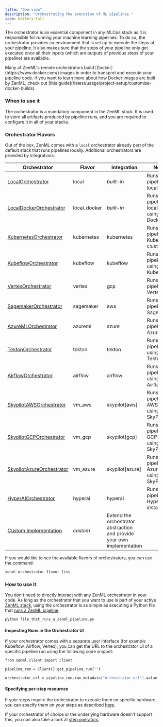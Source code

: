 ```yaml
---
title: "Overview"
description: "Orchestrating the execution of ML pipelines."
icon: battery-full
---
```


The orchestrator is an essential component in any MLOps stack as it is responsible for running your machine learning pipelines. To do so, the orchestrator provides an environment that is set up to execute the steps of your pipeline. It also makes sure that the steps of your pipeline only get executed once all their inputs (which are outputs of previous steps of your pipeline) are available.

<Info>
  Many of ZenML's remote orchestrators build [Docker](https://www.docker.com/) images in order to transport and execute your pipeline code. If you want to learn more about how Docker images are built by ZenML, check out [this guide](/latest/usage/project-setup/customize-docker-builds).
</Info>

### When to use it

The orchestrator is a mandatory component in the ZenML stack. It is used to store all artifacts produced by pipeline runs, and you are required to configure it in all of your stacks.

### Orchestrator Flavors

Out of the box, ZenML comes with a `local` orchestrator already part of the default stack that runs pipelines locally. Additional orchestrators are provided by integrations:

| Orchestrator                                                             | Flavor        | Integration                                                             | Notes                                           |
| ------------------------------------------------------------------------ | ------------- | ----------------------------------------------------------------------- | ----------------------------------------------- |
| [LocalOrchestrator](/latest/stack-components/orchestrators/local)               | local         | _built-in_                                                              | Runs your pipelines locally.                    |
| [LocalDockerOrchestrator](/latest/stack-components/orchestrators/local-docker)  | local\_docker | _built-in_                                                              | Runs your pipelines locally using Docker.       |
| [KubernetesOrchestrator](/latest/stack-components/orchestrators/kubernetes)     | kubernetes    | kubernetes                                                              | Runs your pipelines in Kubernetes clusters.     |
| [KubeflowOrchestrator](/latest/stack-components/orchestrators/kubeflow)         | kubeflow      | kubeflow                                                                | Runs your pipelines using Kubeflow.             |
| [VertexOrchestrator](/latest/stack-components/orchestrators/vertex)             | vertex        | gcp                                                                     | Runs your pipelines in Vertex AI.               |
| [SagemakerOrchestrator](/latest/stack-components/orchestrators/sagemaker)       | sagemaker     | aws                                                                     | Runs your pipelines in Sagemaker.               |
| [AzureMLOrchestrator](/latest/stack-components/orchestrators/azureml)           | azureml       | azure                                                                   | Runs your pipelines in AzureML.                 |
| [TektonOrchestrator](/latest/stack-components/orchestrators/tekton)             | tekton        | tekton                                                                  | Runs your pipelines using Tekton.               |
| [AirflowOrchestrator](/latest/stack-components/orchestrators/airflow)           | airflow       | airflow                                                                 | Runs your pipelines using Airflow.              |
| [SkypilotAWSOrchestrator](/latest/stack-components/orchestrators/skypilot-vm)   | vm\_aws       | skypilot\[aws\]                                                         | Runs your pipelines in AWS VMs using SkyPilot   |
| [SkypilotGCPOrchestrator](/latest/stack-components/orchestrators/skypilot-vm)   | vm\_gcp       | skypilot\[gcp\]                                                         | Runs your pipelines in GCP VMs using SkyPilot   |
| [SkypilotAzureOrchestrator](/latest/stack-components/orchestrators/skypilot-vm) | vm\_azure     | skypilot\[azure\]                                                       | Runs your pipelines in Azure VMs using SkyPilot |
| [HyperAIOrchestrator](/latest/stack-components/orchestrators/hyperai)           | hyperai       | hyperai                                                                 | Runs your pipeline in HyperAI.ai instances.     |
| [Custom Implementation](/latest/stack-components/orchestrators/custom)          | _custom_      | Extend the orchestrator abstraction and provide your own implementation |                                                 |

If you would like to see the available flavors of orchestrators, you can use the command:

```bash
zenml orchestrator flavor list
```

### How to use it

You don't need to directly interact with any ZenML orchestrator in your code. As long as the orchestrator that you want to use is part of your active [ZenML stack](/latest/user-guide/guides/production-guide/understand-stacks), using the orchestrator is as simple as executing a Python file that [runs a ZenML pipeline](https://github.com/zenml-io/zenml/blob/release/0.66.0/docs/book/versions/0.66.0/user-guide/starter-guide/starter-guide.md):

```bash
python file_that_runs_a_zenml_pipeline.py
```

#### Inspecting Runs in the Orchestrator UI

If your orchestrator comes with a separate user interface (for example Kubeflow, Airflow, Vertex), you can get the URL to the orchestrator UI of a specific pipeline run using the following code snippet:

```bash
from zenml.client import Client

pipeline_run = Client().get_pipeline_run("")

orchestrator_url = pipeline_run.run_metadata["orchestrator_url"].value
```

#### Specifying per-step resources

If your steps require the orchestrator to execute them on specific hardware, you can specify them on your steps as described [here](/latest/usage/project-setup/use-configuration-files/runtime-configuration).

If your orchestrator of choice or the underlying hardware doesn't support this, you can also take a look at [step operators](/latest/stack-components/step-operators).


